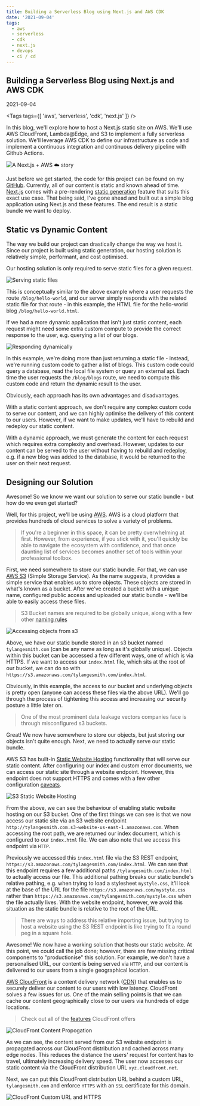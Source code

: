 ```yaml
---
title: Building a Serverless Blog using Next.js and AWS CDK
date: '2021-09-04'
tags:
  - aws
  - serverless
  - cdk
  - next.js
  - devops
  - ci / cd
---
```


<Section>

# Building a Serverless Blog using Next.js and AWS CDK

<time>2021-09-04</time>

<Tags tags={[
  'aws',
  'serverless',
  'cdk',
  'next.js'
]} />

In this blog, we'll explore how to host a Next.js static site on AWS. We'll use AWS CloudFront, Lambda@Edge, and S3 to implement a fully serverless solution. We'll leverage AWS CDK to define our infrastructure as code and implement a continuous integration and continuous delivery pipeline with Github Actions.

<Image
  highQualitySource="buildingAServerlessBlogUsingNextjsAndAwsCdk/headerHighQuality.jpg"
  lowQualitySource="buildingAServerlessBlogUsingNextjsAndAwsCdk/headerLowQuality.jpg"
  alt="A Next.js + AWS ☁️ story"
/>

Just before we get started, the code for this project can be found on my [GitHub](https://github.com/tylangesmith-organisation/tylangesmith). Currently, all of our content is static and known ahead of time. [Next.js](https://nextjs.org/) comes with a pre-rendering [static generation](https://nextjs.org/docs/basic-features/pages#static-generation-recommended) feature that suits this exact use case. That being said, I've gone ahead and built out a simple blog application using Next.js and these features. The end result is a static bundle we want to deploy.

</Section>


<Section>

## Static vs Dynamic Content

The way we build our project can drastically change the way we host it. Since our project is built using static generation, our hosting solution is relatively simple, performant, and cost optimised.

Our hosting solution is only required to serve static files for a given request.

<Image
  highQualitySource="buildingAServerlessBlogUsingNextjsAndAwsCdk/serveStaticSiteHighQuality.png"
  alt="Serving static files"
  label="Serving static files"
/>

This is conceptually similar to the above example where a user requests the route `/blog/hello-world`, and our server simply responds with the related static file for that route - in this example, the HTML file for the hello-world blog `/blog/hello-world.html`.

If we had a more dynamic application that isn't just static content, each request might need some extra custom compute to provide the correct response to the user, e.g. querying a list of our blogs.

<Image
  highQualitySource="buildingAServerlessBlogUsingNextjsAndAwsCdk/dynamicApplicationHighQuality.png"
  alt="Responding dynamically"
  label="Responding dynamically"
/>

In this example, we're doing more than just returning a static file - instead, we're running custom code to gather a list of blogs. This custom code could query a database, read the local file system or query an external api. Each time the user requests the `/blog/blogs` route, we need to compute this custom code and return the dynamic result to the user.

Obviously, each approach has its own advantages and disadvantages. 

With a static content approach, we don't require any complex custom code to serve our content, and we can highly optimise the delivery of this content to our users. However, if we want to make updates, we'll have to rebuild and redeploy our static content.

With a dynamic approach, we must generate the content for each request which requires extra complexity and overhead. However, updates to our content can be served to the user without having to rebuild and redeploy, e.g. if a new blog was added to the database, it would be returned to the user on their next request.

</Section>

<Section>

## Designing our Solution

Awesome! So we know we want our solution to serve our static bundle - but how do we even get started?

Well, for this project, we'll be using [AWS](https://aws.amazon.com/). AWS is a cloud platform that provides hundreds of cloud services to solve a variety of problems.

> If you're a beginner in this space, it can be pretty overwhelming at first. However, from experience, if you stick with it, you'll quickly be able to navigate the ecosystem with confidence, and that once daunting list of services becomes another set of tools within your professional toolbox.

First, we need somewhere to store our static bundle. For that, we can use [AWS S3](https://aws.amazon.com/s3/) (Simple Storage Service). As the name suggests, it provides a simple service that enables us to store objects. These objects are stored in what's known as a bucket. After we've created a bucket with a unique name, configured public access and uploaded our static bundle - we'll be able to easily access these files.

> S3 Bucket names are required to be globally unique, along with a few other [naming rules](https://docs.aws.amazon.com/AmazonS3/latest/userguide/bucketnamingrules.html)

<Image
  highQualitySource="buildingAServerlessBlogUsingNextjsAndAwsCdk/storeStaticBundleInS3.png"
  alt="Accessing objects from s3"
  label="Accessing objects from s3"
/>

Above, we have our static bundle stored in an s3 bucket named `tylangesmith.com` (can be any name as long as it's globally unique). Objects within this bucket can be accessed a few different ways, one of which is via HTTPS. If we want to access our `index.html` file, which sits at the root of our bucket, we can do so with `https://s3.amazonaws.com/tylangesmith.com/index.html`.

Obviously, in this example, the access to our bucket and underlying objects is pretty open (anyone can access these files via the above URL). We'll go through the process of tightening this access and increasing our security posture a little later on.

> One of the most prominent data leakage vectors companies face is through misconfigured s3 buckets.

Great! We now have somewhere to store our objects, but just storing our objects isn't quite enough. Next, we need to actually serve our static bundle.

AWS S3 has built-in [Static Website Hosting](https://docs.aws.amazon.com/AmazonS3/latest/userguide/WebsiteHosting.html) functionality that will serve our static content. After configuring our index and custom error documents, we can access our static site through a website endpoint. However, this endpoint does not support HTTPS and comes with a few other configuration [caveats](https://docs.aws.amazon.com/AmazonS3/latest/userguide/WebsiteEndpoints.html#WebsiteRestEndpointDiff).

<Image
  highQualitySource="buildingAServerlessBlogUsingNextjsAndAwsCdk/s3StaticWebsiteHosting.png"
  alt="S3 Static Website Hosting"
  label="S3 Static Website Hosting"
/>

From the above, we can see the behaviour of enabling static website hosting on our S3 bucket. One of the first things we can see is that we now access our static site via an S3 website endpoint `http://tylangesmith.com.s3-website-us-east-1.amazonaws.com`. When accessing the root path, we are returned our index document, which is configured to our `index.html` file. We can also note that we access this endpoint via `HTTP`.

Previously we accessed this `index.html` file via the S3 REST endpoint, `https://s3.amazonaws.com/tylangesmith.com/index.html`. We can see that this endpoint requires a few additional paths `/tylangesmith.com/index.html` to actually access our file. This additional pathing breaks our static bundle's relative pathing, e.g. when trying to load a stylesheet `mystyle.css`, it'll look at the base of the URL for the file `https://s3.amazonaws.com/mystyle.css` rather than `https://s3.amazonaws.com/tylangesmith.com/mystyle.css` when the file actually lives. With the website endpoint, however, we avoid this situation as the static bundle is relative to the root of the URL.

> There are ways to address this relative importing issue, but trying to host a website using the S3 REST endpoint is like trying to fit a round peg in a square hole.

Awesome! We now have a working solution that hosts our static website. At this point, we could call the job done; however, there are few missing critical components to "productionise" this solution. For example, we don't have a personalised URL, our content is being served via `HTTP`, and our content is delivered to our users from a single geographical location.

[AWS CloudFront](https://aws.amazon.com/cloudfront/) is a content delivery network ([CDN](https://en.wikipedia.org/wiki/Content_delivery_network)) that enables us to securely deliver our content to our users with low latency. CloudFront solves a few issues for us. One of the main selling points is that we can cache our content geographically close to our users via hundreds of edge locations.

> Check out all of the [features](https://aws.amazon.com/cloudfront/features/) CloudFront offers

<Image
  highQualitySource="buildingAServerlessBlogUsingNextjsAndAwsCdk/cloudFrontPropogation.png"
  alt="CloudFront Content Propogation"
  label="CloudFront Content Propogation"
/>

As we can see, the content served from our S3 website endpoint is propagated across our CloudFront distribution and cached across many edge nodes. This reduces the distance the users' request for content has to travel, ultimately increasing delivery speed. The user now accesses our static content via the CloudFront distribution URL `xyz.cloudfront.net`.

Next, we can put this CloudFront distribution URL behind a custom URL, `tylangesmith.com` and enforce `HTTPS` with an `SSL` certificate for this domain.

<Image
  highQualitySource="buildingAServerlessBlogUsingNextjsAndAwsCdk/cloudFrontURLAndHttps.png"
  alt="CloudFront Custom URL and HTTPS"
  label="CloudFront Custom URL and HTTPS"
/>

</Section>
